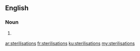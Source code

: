 ==English==

===Noun===
{{head|en|plural}}

# {{context|British|lang=en}} {{plural of|sterilisation|lang=en|nocat=1}}

[[ar:sterilisations]]
[[fr:sterilisations]]
[[ku:sterilisations]]
[[my:sterilisations]]